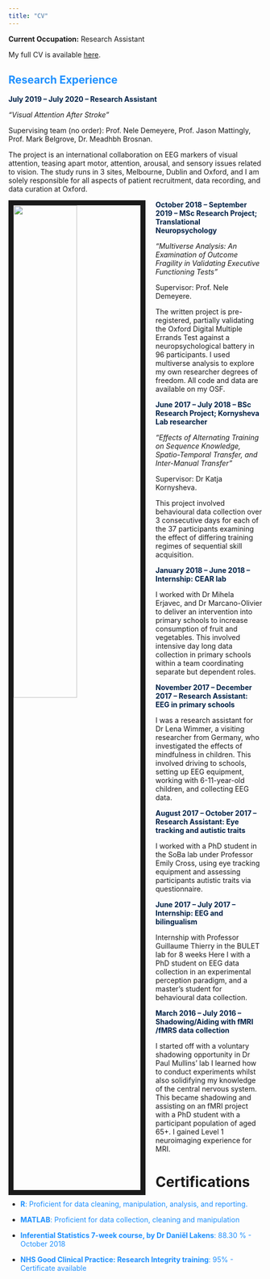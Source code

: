 ```yaml
---
title: "CV"
---
```



__Current Occupation:__ Research Assistant

My full CV is available [here](Sam Webb Academic CV - webb.pdf).

## <span style="color:dodgerblue">Research Experience

<span style="color:#002147">**July 2019 – July 2020 – Research Assistant**

*“Visual Attention After Stroke”*

Supervising team (no order): Prof. Nele Demeyere, Prof. Jason Mattingly, Prof. Mark Belgrove, Dr. Meadhbh Brosnan. 


The project is an international collaboration on EEG markers of visual attention, teasing apart motor, attention, arousal, and sensory issues related to vision. The study runs in 3 sites, Melbourne, Dublin and Oxford, and I am solely responsible for all aspects of patient recruitment, data recording, and data curation at Oxford.

<img src="EEGdemonstration.jpg" style="width:50%; border:10px solid; margin-right: 20px" align="left">


<span style="color:#002147">**October 2018 – September 2019 – MSc Research Project; Translational Neuropsychology**

*“Multiverse Analysis: An Examination of Outcome Fragility in Validating Executive Functioning Tests”*

Supervisor: Prof. Nele Demeyere. 

The written project is pre-registered, partially validating the Oxford Digital Multiple Errands Test against a neuropsychological battery in 96 participants. I used multiverse analysis to explore my own researcher degrees of freedom. All code and data are available on my OSF.


<span style="color:#002147">**June 2017 – July 2018 – BSc Research Project; Kornysheva Lab researcher** 

*“Effects of Alternating Training on Sequence Knowledge, Spatio-Temporal Transfer, and Inter-Manual Transfer”*

Supervisor: Dr Katja Kornysheva. 

This project involved behavioural data collection over 3 consecutive days for each of the 37 participants examining the effect of differing training regimes of sequential skill acquisition. 


<span style="color:#002147">**January 2018 – June 2018 – Internship: CEAR lab**

I worked with Dr Mihela Erjavec, and Dr Marcano-Olivier to deliver an intervention into primary schools to increase consumption of fruit and vegetables.  This involved intensive day long data collection in primary schools within a team coordinating separate but dependent roles.

<span style="color:#002147">**November 2017 – December 2017 – Research Assistant: EEG in primary schools**

I was a research assistant for Dr Lena Wimmer, a visiting researcher from Germany, who investigated the effects of mindfulness in children. This involved driving to schools, setting up EEG equipment, working with 6-11-year-old children, and collecting EEG data. 

<span style="color:#002147">**August 2017 – October 2017 – Research Assistant: Eye tracking and autistic traits**

I worked with a PhD student in the SoBa lab under Professor Emily Cross, using eye tracking equipment and assessing participants autistic traits via questionnaire.  

<span style="color:#002147">**June 2017 – July 2017 – Internship: EEG and bilingualism**

Internship with Professor Guillaume Thierry in the BULET lab for 8 weeks
Here I with a PhD student on EEG data collection in an experimental perception paradigm, and a master’s student for behavioural data collection. 

<span style="color:#002147">**March 2016 – July 2016 – Shadowing/Aiding with fMRI /fMRS data collection**

I started off with a voluntary shadowing opportunity in Dr Paul Mullins’ lab 
I learned how to conduct experiments whilst also solidifying my knowledge of the central nervous system. This became shadowing and assisting on an fMRI project with a PhD student with a participant population of aged 65+. I gained Level 1 neuroimaging experience for MRI.




# Certifications

- <span style="color:dodgerblue">**R**: Proficient for data cleaning, manipulation, analysis, and reporting.

- <span style="color:dodgerblue">**MATLAB**: Proficient for data collection, cleaning and manipulation

- <span style="color:dodgerblue">**Inferential Statistics 7-week course, by Dr Daniël Lakens**: 88.30 % - October 2018

- <span style="color:dodgerblue">**NHS Good Clinical Practice: Research Integrity training**: 95% - Certificate available



